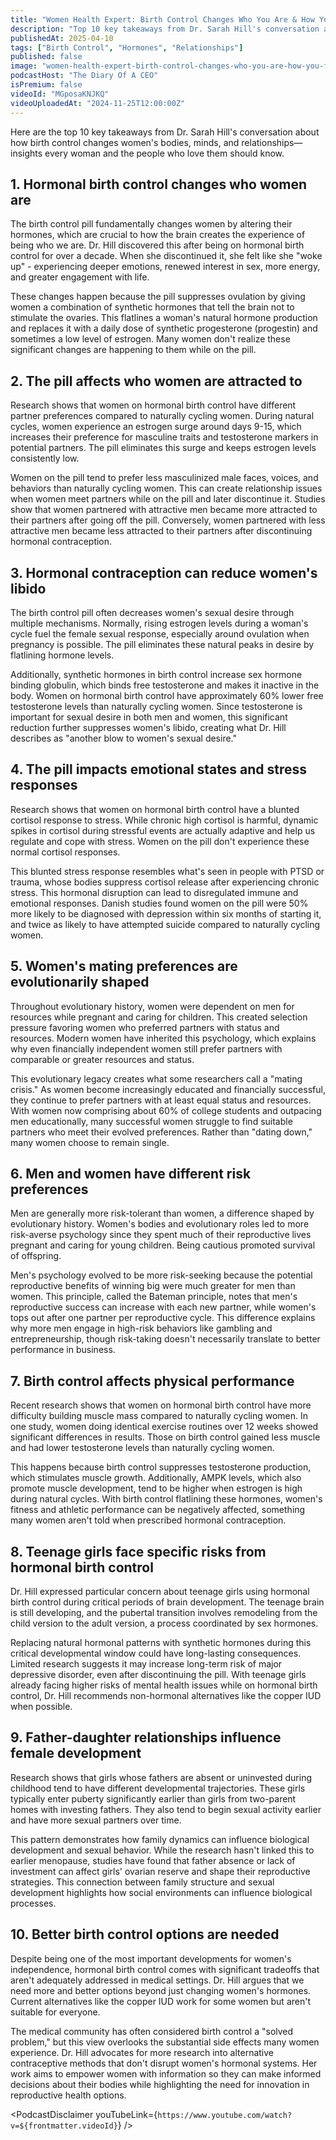 ```yaml
---
title: "Women Health Expert: Birth Control Changes Who You Are & How You Feel About Your Partner!"
description: "Top 10 key takeaways from Dr. Sarah Hill's conversation about how birth control changes women's bodies, minds, and relationships—insights every woman and the people who love them should know."
publishedAt: 2025-04-10
tags: ["Birth Control", "Hormones", "Relationships"]
published: false
image: "women-health-expert-birth-control-changes-who-you-are-how-you-feel-about-your-partner.jpg"
podcastHost: "The Diary Of A CEO"
isPremium: false
videoId: "MGposaKNJKQ"
videoUploadedAt: "2024-11-25T12:00:00Z"
---
```



<PodcastSummaryPageLayout frontmatter={frontmatter}>

Here are the top 10 key takeaways from Dr. Sarah Hill's conversation about how birth control changes women's bodies, minds, and relationships—insights every woman and the people who love them should know.

## 1. Hormonal birth control changes who women are

The birth control pill fundamentally changes women by altering their hormones, which are crucial to how the brain creates the experience of being who we are. Dr. Hill discovered this after being on hormonal birth control for over a decade. When she discontinued it, she felt like she "woke up" - experiencing deeper emotions, renewed interest in sex, more energy, and greater engagement with life.

These changes happen because the pill suppresses ovulation by giving women a combination of synthetic hormones that tell the brain not to stimulate the ovaries. This flatlines a woman's natural hormone production and replaces it with a daily dose of synthetic progesterone (progestin) and sometimes a low level of estrogen. Many women don't realize these significant changes are happening to them while on the pill.

## 2. The pill affects who women are attracted to

Research shows that women on hormonal birth control have different partner preferences compared to naturally cycling women. During natural cycles, women experience an estrogen surge around days 9-15, which increases their preference for masculine traits and testosterone markers in potential partners. The pill eliminates this surge and keeps estrogen levels consistently low.

Women on the pill tend to prefer less masculinized male faces, voices, and behaviors than naturally cycling women. This can create relationship issues when women meet partners while on the pill and later discontinue it. Studies show that women partnered with attractive men became more attracted to their partners after going off the pill. Conversely, women partnered with less attractive men became less attracted to their partners after discontinuing hormonal contraception.

## 3. Hormonal contraception can reduce women's libido

The birth control pill often decreases women's sexual desire through multiple mechanisms. Normally, rising estrogen levels during a woman's cycle fuel the female sexual response, especially around ovulation when pregnancy is possible. The pill eliminates these natural peaks in desire by flatlining hormone levels.

Additionally, synthetic hormones in birth control increase sex hormone binding globulin, which binds free testosterone and makes it inactive in the body. Women on hormonal birth control have approximately 60% lower free testosterone levels than naturally cycling women. Since testosterone is important for sexual desire in both men and women, this significant reduction further suppresses women's libido, creating what Dr. Hill describes as "another blow to women's sexual desire."

## 4. The pill impacts emotional states and stress responses

Research shows that women on hormonal birth control have a blunted cortisol response to stress. While chronic high cortisol is harmful, dynamic spikes in cortisol during stressful events are actually adaptive and help us regulate and cope with stress. Women on the pill don't experience these normal cortisol responses.

This blunted stress response resembles what's seen in people with PTSD or trauma, whose bodies suppress cortisol release after experiencing chronic stress. This hormonal disruption can lead to disregulated immune and emotional responses. Danish studies found women on the pill were 50% more likely to be diagnosed with depression within six months of starting it, and twice as likely to have attempted suicide compared to naturally cycling women.

## 5. Women's mating preferences are evolutionarily shaped

Throughout evolutionary history, women were dependent on men for resources while pregnant and caring for children. This created selection pressure favoring women who preferred partners with status and resources. Modern women have inherited this psychology, which explains why even financially independent women still prefer partners with comparable or greater resources and status.

This evolutionary legacy creates what some researchers call a "mating crisis." As women become increasingly educated and financially successful, they continue to prefer partners with at least equal status and resources. With women now comprising about 60% of college students and outpacing men educationally, many successful women struggle to find suitable partners who meet their evolved preferences. Rather than "dating down," many women choose to remain single.

## 6. Men and women have different risk preferences

Men are generally more risk-tolerant than women, a difference shaped by evolutionary history. Women's bodies and evolutionary roles led to more risk-averse psychology since they spent much of their reproductive lives pregnant and caring for young children. Being cautious promoted survival of offspring.

Men's psychology evolved to be more risk-seeking because the potential reproductive benefits of winning big were much greater for men than women. This principle, called the Bateman principle, notes that men's reproductive success can increase with each new partner, while women's tops out after one partner per reproductive cycle. This difference explains why more men engage in high-risk behaviors like gambling and entrepreneurship, though risk-taking doesn't necessarily translate to better performance in business.

## 7. Birth control affects physical performance

Recent research shows that women on hormonal birth control have more difficulty building muscle mass compared to naturally cycling women. In one study, women doing identical exercise routines over 12 weeks showed significant differences in results. Those on birth control gained less muscle and had lower testosterone levels than naturally cycling women.

This happens because birth control suppresses testosterone production, which stimulates muscle growth. Additionally, AMPK levels, which also promote muscle development, tend to be higher when estrogen is high during natural cycles. With birth control flatlining these hormones, women's fitness and athletic performance can be negatively affected, something many women aren't told when prescribed hormonal contraception.

## 8. Teenage girls face specific risks from hormonal birth control

Dr. Hill expressed particular concern about teenage girls using hormonal birth control during critical periods of brain development. The teenage brain is still developing, and the pubertal transition involves remodeling from the child version to the adult version, a process coordinated by sex hormones.

Replacing natural hormonal patterns with synthetic hormones during this critical developmental window could have long-lasting consequences. Limited research suggests it may increase long-term risk of major depressive disorder, even after discontinuing the pill. With teenage girls already facing higher risks of mental health issues while on hormonal birth control, Dr. Hill recommends non-hormonal alternatives like the copper IUD when possible.

## 9. Father-daughter relationships influence female development

Research shows that girls whose fathers are absent or uninvested during childhood tend to have different developmental trajectories. These girls typically enter puberty significantly earlier than girls from two-parent homes with investing fathers. They also tend to begin sexual activity earlier and have more sexual partners over time.

This pattern demonstrates how family dynamics can influence biological development and sexual behavior. While the research hasn't linked this to earlier menopause, studies have found that father absence or lack of investment can affect girls' ovarian reserve and shape their reproductive strategies. This connection between family structure and sexual development highlights how social environments can influence biological processes.

## 10. Better birth control options are needed

Despite being one of the most important developments for women's independence, hormonal birth control comes with significant tradeoffs that aren't adequately addressed in medical settings. Dr. Hill argues that we need more and better options beyond just changing women's hormones. Current alternatives like the copper IUD work for some women but aren't suitable for everyone.

The medical community has often considered birth control a "solved problem," but this view overlooks the substantial side effects many women experience. Dr. Hill advocates for more research into alternative contraceptive methods that don't disrupt women's hormonal systems. Her work aims to empower women with information so they can make informed decisions about their bodies while highlighting the need for innovation in reproductive health options.

<PodcastDisclaimer
  youTubeLink={`https://www.youtube.com/watch?v=${frontmatter.videoId}`}
/>

</PodcastSummaryPageLayout>
